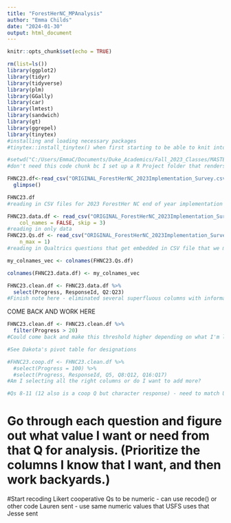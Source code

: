 ```yaml
---
title: "ForestHerNC_MPAnalysis"
author: "Emma Childs"
date: "2024-01-30"
output: html_document
---
```


```r
knitr::opts_chunk$set(echo = TRUE)
```


```r

rm(list=ls())
library(ggplot2)
library(tidyr)
library(tidyverse)
library(plm)
library(GGally)
library(car)
library(lmtest)
library(sandwich)
library(gt)
library(ggrepel)
library(tinytex)
#installing and loading necessary packages
#tinytex::install_tinytex() when first starting to be able to knit into spiffy looking PDFs if necessary. 

```


```r

#setwd("C:/Users/EmmaC/Documents/Duke_Academics/Fall_2023_Classes/MASTERS_PROJECT/R_Coding/FHNC_Rcode")
#don't need this code chunk bc I set up a R Project folder that renders this unnecessary. 

```


```r

FHNC23.df<-read_csv("ORIGINAL_ForestHerNC_2023Implementation_Survey.csv") %>%
  glimpse()

FHNC23.df
#reading in CSV files for 2023 ForestHer NC end of year implementation survey. 

``` 


```r

FHNC23.data.df <- read_csv("ORIGINAL_ForestHerNC_2023Implementation_Survey.csv", 
    col_names = FALSE, skip = 3)
#reading in only data
FHNC23.Qs.df <- read_csv("ORIGINAL_ForestHerNC_2023Implementation_Survey.csv", 
    n_max = 1)
#reading in Qualtrics questions that get embedded in CSV file that we may want to use later.

my_colnames_vec <- colnames(FHNC23.Qs.df)

colnames(FHNC23.data.df) <- my_colnames_vec

```


```r

FHNC23.clean.df <- FHNC23.data.df %>% 
  select(Progress, ResponseId, Q2:Q23)
#Finish note here - eliminated several superfluous columns with information that was not needed for analysis
```

COME BACK AND WORK HERE

```r

FHNC23.clean.df <- FHNC23.clean.df %>%
  filter(Progress > 20)
#Could come back and make this threshold higher depending on what I'm looking for. Do I want to select or filter for the threshold?

```


```r

#See Dakota's pivot table for designations 

```


```r

#FHNC23.coop.df <- FHNC23.clean.df %>% 
  #select(Progress = 100) %>%
  #select(Progress, ResponseId, Q5, Q8:Q12, Q16:Q17)
#Am I selecting all the right columns or do I want to add more?

```


```r

#Qs 8-11 (12 also is a coop Q but character response) - need to match USFS coding 
```

# Go through each question and figure out what value I want or need from that Q for analysis. (Prioritize the columns I know that I want, and then work backyards.)

#Start recoding Likert cooperative Qs to be numeric - can use recode() or other code Lauren sent - use same numeric values that USFS uses that Jesse sent
